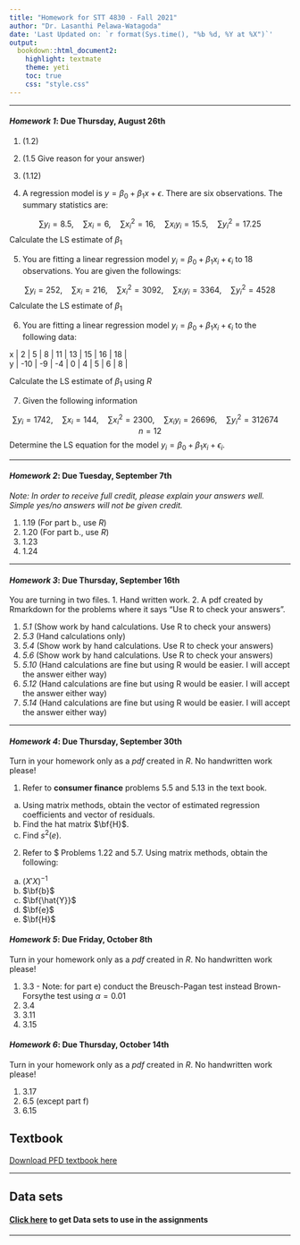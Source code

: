 ```yaml
---
title: "Homework for STT 4830 - Fall 2021"
author: "Dr. Lasanthi Pelawa-Watagoda"
date: 'Last Updated on: `r format(Sys.time(), "%b %d, %Y at %X")`'
output: 
  bookdown::html_document2: 
    highlight: textmate
    theme: yeti
    toc: true
    css: "style.css"
---
```


***

#### ***Homework 1*: Due Thursday, August 26th**

1) (1.2)
2) (1.5 Give reason for your answer)
3) (1.12)


4) A regression model is $y = \beta_0 + \beta_1x + \epsilon$. There are six observations. The summary statistics are:

$$\sum y_i = 8.5,\quad \sum x_i = 6,\quad \sum x_i^2 = 16,\quad \sum x_iy_i = 15.5,\quad \sum y_i^2 = 17.25$$
Calculate the LS estimate of $\beta_1$

5) You are fitting a linear regression model $y_i = \beta_0 + \beta_1x_i + \epsilon_i$ to 18 observations. You are given the followings:

$$\sum y_i = 252,\quad \sum x_i = 216,\quad \sum x_i^2 = 3092,\quad \sum x_iy_i = 3364,\quad \sum y_i^2 = 4528$$
Calculate the LS estimate of $\beta_1$

6) You are fitting a linear regression model $y_i = \beta_0 + \beta_1x_i + \epsilon_i$ to the following data:


| x   | 2   | 5   | 8   | 11  | 13  | 15  | 16  | 18  |
| y | -10 | -9 | -4 | 0 | 4 | 5 | 6 | 8 |





Calculate the LS estimate of $\beta_1$ using $R$

7) Given the following information 

$$\sum y_i = 1742,\quad \sum x_i = 144,\quad \sum x_i^2 = 2300,\quad \sum x_iy_i = 26696,\quad \sum y_i^2 = 312674 \quad n = 12$$
Determine the LS equation for the model $y_i = \beta_0 + \beta_1x_i + \epsilon_i$.

***


#### ***Homework 2*: Due Tuesday, September 7th**

*Note: In order to receive full credit, please explain your answers well. Simple yes/no answers will not be given credit.*

1) 1.19 (For part b., use $R$)
2) 1.20 (For part b., use $R$)
3) 1.23
4) 1.24



***

#### ***Homework 3*: Due Thursday, September 16th**

You are turning in two files. 1. Hand written work. 2. A pdf created by Rmarkdown for the problems where it says "Use R to check your answers".

1) *5.1*  (Show work by hand calculations. Use R to check your answers)
2) *5.3*  (Hand calculations only)
3) *5.4*  (Show work by hand calculations. Use R to check your answers)
4) *5.6*  (Show work by hand calculations. Use R to check your answers)
5) *5.10* (Hand calculations are fine but using R would be easier. I will accept the answer either way)
6) *5.12* (Hand calculations are fine but using R would be easier. I will accept the answer either way)
7) *5.14* (Hand calculations are fine but using R would be easier. I will accept the answer either way)



***



#### ***Homework 4*: Due Thursday, September 30th**
Turn in your homework only as a *pdf* created in $R$. No handwritten work please!

1) Refer to $\textbf{consumer finance}$ problems 5.5 and 5.13 in the text book.
 a) Using matrix methods, obtain the vector of estimated regression coefficients and vector of residuals. 
 b) Find the hat matrix $\bf{H}$.
 c) Find $s^2(e)$.
 
 
2) Refer to $\textbf{Plastic hardness} Problems 1.22 and 5.7. Using matrix methods, obtain the following: 
  (a) $(X' X)^{-1}$
  (b) $\bf{b}$
  (c) $\bf{\hat{Y}}$
  (d) $\bf{e}$ 
  (e) $\bf{H}$ 
  

#### ***Homework 5*: Due Friday, October 8th**
Turn in your homework only as a *pdf* created in $R$. No handwritten work please!

1) 3.3 - Note: for part e) conduct the Breusch-Pagan test instead Brown-Forsythe test using $\alpha = 0.01$
2) 3.4
3) 3.11
4) 3.15


#### ***Homework 6*: Due Thursday, October 14th**

Turn in your homework only as a *pdf* created in $R$. No handwritten work please!

1) 3.17
2) 6.5 (except part f)
3) 6.15

<!--
#### ***Homework 7*: Due Wednesday, October 28th**

Turn in your homework only as a *pdf* created in $R$. No handwritten work please!

1) 6.7
2) 6.8
3) 6.16
4) 6.17


***

#### ***Homework 8*: Due Monday, November 9th**

Turn in your homework only as a *pdf* created in $R$. No handwritten work please!

1) 9.10
2) 9.11
3) 9.18 (Ignore the second half of the part a))




***

#### ***Homework 9*: Due Wednesday, November 16th**

Turn in your homework only as a *pdf* created in $R$. No handwritten work please!

1) 9.22
2) 14.7
3) 14.11




***

#### ***Homework 10*: Due Tuesday, November 24th**

Turn in your homework only as a *pdf* created in $R$. No handwritten work please!

1) 14.12
2) 14.18
3) 14.14
4) 14.20
5) 14.22



***
-->

## **Textbook**
[Download PFD textbook here](4830_Textbook.pdf)

***

## **Data sets**
#### [Click here](http://www.cnachtsheim-text.csom.umn.edu/About%20This%20CD.html) to get Data sets to use in the assignments 

***

    
    

    
    